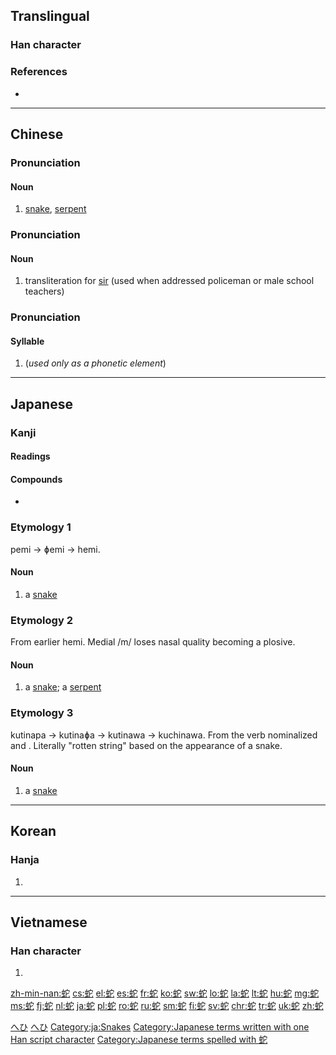 ==Translingual==

===Han character===
{{Han char|rn=142|rad=虫|as=05|sn=11|four=5311<sub>1</sub>|canj=中戈十心 (LIJP)|ids=⿰[[虫]][[它]]}}

===References===
* {{Han ref|kx=1080.200|dkj=32964|dj=1548.360|hdz=42845.080|uh=86C7|ud=34503|bh=B344|bd=45892}}

----

==Chinese==
{{zh-hanzi-box|[[蛇]]}}

===Pronunciation===
{{zh-pron
|m=shé
|ma=y
|c=se4
|h=pfs=sà
|mn=choâ/siâ
|mn_note=siâ is literary
|w=3zo
|mc=y
|oc=y
|cat=n
}}

====Noun====
{{zh-noun|mw=[[條]]/[[条]]}}

# {{context|Elementary Mandarin|lang=zh|sort=she2}} [[snake]], [[serpent]]
#: {{zh-usex|^耶和華 神 對 女人 說，你 作 的 是 什麼 事 呢？女人 說，那 蛇 引誘 我，我 就 吃 了。|And the Lord God said unto the woman, What is this that thou hast done? And the woman said, The serpent beguiled me, and I did eat.|link=y}}

===Pronunciation===
{{zh-pron
|c=seu4
|cat=n
}}

====Noun====
{{zh-noun}}

# {{context|Cantonese|Hong Kong|lang=zh}} transliteration for [[sir]] (used when addressed policeman or male school teachers)

===Pronunciation===
{{zh-pron
|m=yí
|c=ji4
|cat=
}}

====Syllable====
{{head|zh|syllable}}

# (''used only as a phonetic element'')
#: {{zh-usex|蛇{yí}蛇{yí}|facile (of words); calmly; leisurely|inline=y|link=y}}
#: {{zh-usex|委蛇{yí}|winding; meandering; pretending interest and sympathy|inline=y|link=y}}

{{zh-cat|Reptiles}}

----

==Japanese==

===Kanji===
{{ja-kanji|grade=c|rs=虫05}}

====Readings====
{{ja-readings
|on=[[じゃ]] (ja), [[い]] (i), [[だ]] (da)
|kun=[[へび]] (hebi), [[くちなわ]] (kuchinawa)
}}

====Compounds====
* {{l|ja|蛇口|tr=[[じゃぐち]], jaguchi}}

===Etymology 1===
pemi → ɸemi → hemi.

====Noun====
{{ja-noun|へみ}}

# a [[snake]]

===Etymology 2===
From earlier hemi. Medial /m/ loses nasal quality becoming a plosive.

====Noun====
{{ja-noun|へび}}

# a [[snake]]; a [[serpent]]

===Etymology 3===
kutinapa → kutinaɸa → kutinawa → kuchinawa. From the verb {{term|朽ちる|kuchi-|to rot}} nominalized and {{term|縄|napa|string, cord}}. Literally "rotten string" based on the appearance of a snake.

====Noun====
{{ja-noun|くちなわ|hhira=くちなは}}

# a [[snake]]

[[Category:1000 Japanese basic words|へひ]]
[[Category:ja:Reptiles|へひ]]
[[Category:ja:Snakes]]
[[Category:Japanese terms written with one Han script character]]
[[Category:Japanese terms spelled with 蛇]]
----

==Korean==

===Hanja===
{{ko-hanja|hangeul=[[사]], [[이]]|eumhun=|rv=sa, i|mr=sa, i|y=sa, i}}

# {{defn|lang=ko|sort=虫05}}

----

==Vietnamese==

===Han character===
{{vi-hantu|[[xà]]|rs=虫05}}

# {{defn|lang=vi|sort=虫05}}

[[zh-min-nan:蛇]]
[[cs:蛇]]
[[el:蛇]]
[[es:蛇]]
[[fr:蛇]]
[[ko:蛇]]
[[sw:蛇]]
[[lo:蛇]]
[[la:蛇]]
[[lt:蛇]]
[[hu:蛇]]
[[mg:蛇]]
[[ms:蛇]]
[[fj:蛇]]
[[nl:蛇]]
[[ja:蛇]]
[[pl:蛇]]
[[ro:蛇]]
[[ru:蛇]]
[[sm:蛇]]
[[fi:蛇]]
[[sv:蛇]]
[[chr:蛇]]
[[tr:蛇]]
[[uk:蛇]]
[[zh:蛇]]